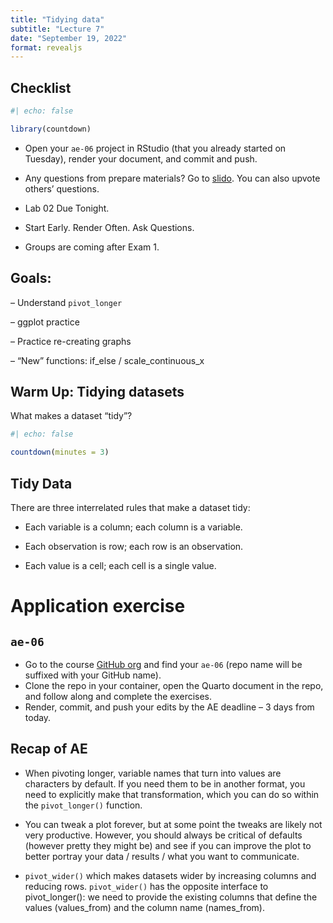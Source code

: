 ```yaml
---
title: "Tidying data"
subtitle: "Lecture 7"
date: "September 19, 2022"
format: revealjs
---
```


## Checklist

```r
#| echo: false

library(countdown)
```

-   Open your `ae-06` project in RStudio (that you already started on Tuesday), render your document, and commit and push.

-   Any questions from prepare materials? Go to [slido](https://app.sli.do/event/jqUCoxmpsqKVcCKKwbn4Vg). You can also upvote others' questions.

-   Lab 02 Due Tonight.

-   Start Early. Render Often. Ask Questions.

-   Groups are coming after Exam 1.

## Goals:

-- Understand `pivot_longer`

-- ggplot practice

-- Practice re-creating graphs

-- "New" functions: if_else / scale_continuous_x

## Warm Up: Tidying datasets

What makes a dataset "tidy"?

```r
#| echo: false

countdown(minutes = 3)
```

## Tidy Data

There are three interrelated rules that make a dataset tidy:

-   Each variable is a column; each column is a variable.

-   Each observation is row; each row is an observation.

-   Each value is a cell; each cell is a single value.

# Application exercise

## `ae-06`

-   Go to the course [GitHub org](https://github.com/sta199-f22-2) and find your `ae-06` (repo name will be suffixed with your GitHub name).
-   Clone the repo in your container, open the Quarto document in the repo, and follow along and complete the exercises.
-   Render, commit, and push your edits by the AE deadline -- 3 days from today.

## Recap of AE {.smaller}

-   When pivoting longer, variable names that turn into values are characters by default. If you need them to be in another format, you need to explicitly make that transformation, which you can do so within the `pivot_longer()` function.

-   You can tweak a plot forever, but at some point the tweaks are likely not very productive. However, you should always be critical of defaults (however pretty they might be) and see if you can improve the plot to better portray your data / results / what you want to communicate.

-   `pivot_wider()` which makes datasets wider by increasing columns and reducing rows. `pivot_wider()` has the opposite interface to pivot_longer(): we need to provide the existing columns that define the values (values_from) and the column name (names_from).
